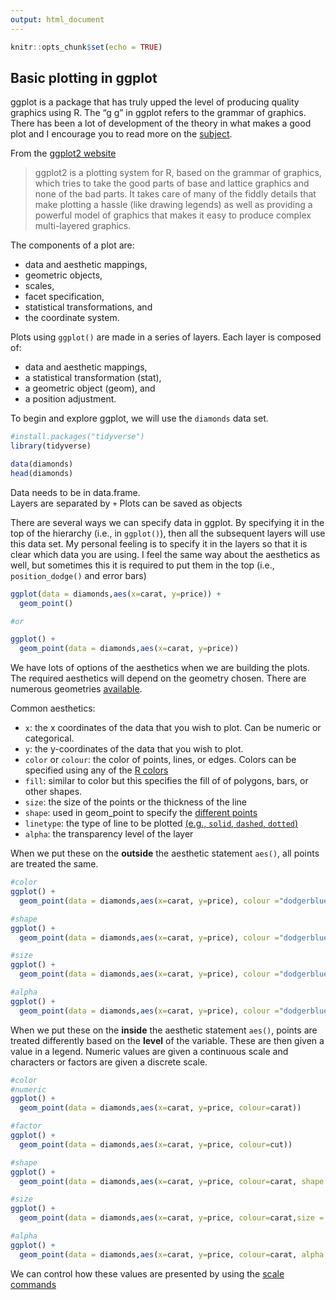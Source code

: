 ```yaml
---
output: html_document
---
```


```r
knitr::opts_chunk$set(echo = TRUE)


```

## Basic plotting in ggplot

ggplot is a package that has truly upped the level of producing quality graphics using R. The "g g" in ggplot refers to the grammar of graphics.  There has been a lot of development of the theory in what makes a good plot and I encourage you to read more on the [subject](http://vita.had.co.nz/papers/layered-grammar.pdf).

From the [ggplot2 website](http://ggplot2.org/)

> ggplot2 is a plotting system for R, based on the grammar of graphics, which tries to take the good parts of base and lattice graphics and none of the bad parts. It takes care of many of the fiddly details that make plotting a hassle (like drawing legends) as well as providing a powerful model of graphics that makes it easy to produce complex multi-layered graphics.

The components of a plot are:

- data and aesthetic mappings,
- geometric objects,
- scales, 
- facet specification,
- statistical transformations, and
- the coordinate system.

Plots using `ggplot()` are made in a series of layers.  Each layer is composed of:

- data and aesthetic mappings,
- a statistical transformation (stat),
- a geometric object (geom), and
- a position adjustment.

To begin and explore ggplot, we will use the `diamonds` data set.  

```r
#install.packages("tidyverse")
library(tidyverse)

data(diamonds)
head(diamonds)
```
Data needs to be in data.frame.  
Layers are separated by `+`
Plots can be saved as objects

There are several ways we can specify data in ggplot.  By specifying it in the top of the hierarchy (i.e., in `ggplot()`), then all the subsequent layers will use this data set.  My personal feeling is to specify it in the layers so that it is clear which data you are using.  I feel the same way about the aesthetics as well, but sometimes this it is required to put them in the top (i.e., `position_dodge()` and error bars)

```r
ggplot(data = diamonds,aes(x=carat, y=price)) +
  geom_point()

#or

ggplot() +
  geom_point(data = diamonds,aes(x=carat, y=price))
```

We have lots of options of the aesthetics when we are building the plots.  The required aesthetics will depend on the geometry chosen.  There are numerous geometries [available](http://docs.ggplot2.org/current/).

Common aesthetics:

- `x`:  the x coordinates of the data that you wish to plot.  Can be numeric or categorical.
- `y`:  the y-coordinates of the data that you wish to plot.
- `color` or `colour`:  the color of points, lines, or edges.  Colors can be specified using any of the [R colors](http://www.stat.columbia.edu/~tzheng/files/Rcolor.pdf)
- `fill`:  similar to color but this specifies the fill of of polygons, bars, or other shapes.
- `size`:  the size of the points or the thickness of the line
- `shape`:  used in geom_point to specify the [different points](http://www.cookbook-r.com/Graphs/Shapes_and_line_types/)
- `linetype`:  the type of line to be plotted [(e.g., `solid`, `dashed`, `dotted`)](http://www.cookbook-r.com/Graphs/Shapes_and_line_types/)
- `alpha`:  the transparency level of the layer

When we put these on the **outside** the aesthetic statement `aes()`, all points are treated the same.   

```r
#color
ggplot() +
  geom_point(data = diamonds,aes(x=carat, y=price), colour ="dodgerblue")

#shape
ggplot() +
  geom_point(data = diamonds,aes(x=carat, y=price), colour ="dodgerblue", shape = 17)

#size
ggplot() +
  geom_point(data = diamonds,aes(x=carat, y=price), colour ="dodgerblue", shape = 17, size =5)

#alpha
ggplot() +
  geom_point(data = diamonds,aes(x=carat, y=price), colour ="dodgerblue", shape = 17, size =5, alpha = 0.25)

```

When we put these on the **inside** the aesthetic statement `aes()`,  points are treated differently based on the **level** of the variable. These are then given a value in a legend.  Numeric values are given a continuous scale and characters or factors are given a discrete scale. 


```r
#color
#numeric
ggplot() +
  geom_point(data = diamonds,aes(x=carat, y=price, colour=carat))

#factor
ggplot() +
  geom_point(data = diamonds,aes(x=carat, y=price, colour=cut))

#shape
ggplot() +
  geom_point(data = diamonds,aes(x=carat, y=price, colour=carat, shape = cut))

#size
ggplot() +
  geom_point(data = diamonds,aes(x=carat, y=price, colour=carat,size = carat))

#alpha
ggplot() +
  geom_point(data = diamonds,aes(x=carat, y=price, colour=carat, alpha = carat))

```

We can control how these values are presented by using the [scale commands](http://docs.ggplot2.org/current/index.html)

